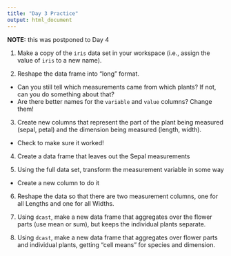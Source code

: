 ```yaml
---
title: "Day 3 Practice"
output: html_document
---
```


**NOTE:**  this was postponed to Day 4

1. Make a copy of the `iris` data set in your workspace (i.e., assign the value of `iris` to a new name).

2. Reshape the data frame into "long" format.  
  - Can you still tell which measurements came from which plants?  If not, can you do something about that?
  - Are there better names for the `variable` and `value` columns?  Change them!

3. Create new columns that represent the part of the plant being measured (sepal, petal) and the dimension being measured (length, width).
  - Check to make sure it worked!

4. Create a data frame that leaves out the Sepal measurements

5. Using the full data set, transform the measurement variable in some way
  - Create a new column to do it
  
6. Reshape the data so that there are two measurement columns, one for all Lengths and one for all Widths.

7. Using `dcast`, make a new data frame that aggregates over the flower parts (use mean or sum), but keeps the individual plants separate.

8. Using `dcast`, make a new data frame that aggregates over flower parts and individual plants, getting "cell means" for species and dimension.

